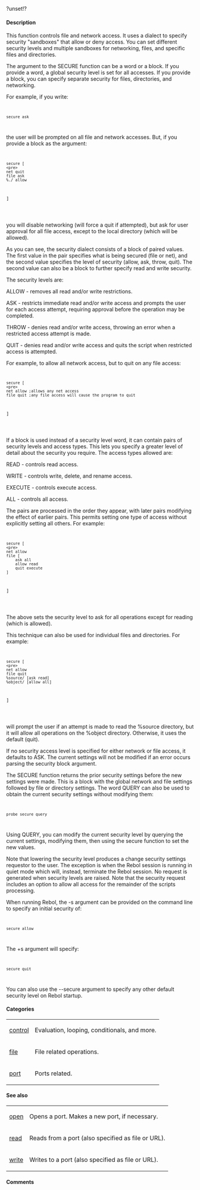 ?unset!?

==== Description ==== 

This function controls file and network access. It uses a dialect to specify security "sandboxes" that allow or deny access. You can set different security levels and multiple sandboxes for networking, files, and specific files and directories.

The argument to the SECURE function can be a word or a block. If you provide a word, a global security level is set for all accesses. If you provide a block, you can specify separate security for files, directories, and networking.

For example, if you write:

<code><pre>
secure ask
</pre></code>
the user will be prompted on all file and network accesses. But, if you provide a block as the argument:

<code><pre>
secure [
<pre>
net quit
file ask
%./ allow
</pre>
]
</pre></code>
you will disable networking (will force a quit if attempted), but ask for user approval for all file access, except to the local directory (which will be allowed).

As you can see, the security dialect consists of a block of paired values. The first value in the pair specifies what is being secured (file or net), and the second value specifies the level of security (allow, ask, throw, quit). The second value can also be a block to further specify read and write security.

The security levels are:

ALLOW - removes all read and/or write restrictions.

ASK - restricts immediate read and/or write access and prompts the user for each access attempt, requiring approval before the operation may be completed.

THROW - denies read and/or write access, throwing an error when a restricted access attempt is made.

QUIT - denies read and/or write access and quits the script when restricted access is attempted.

For example, to allow all network access, but to quit on any file access:

<code><pre>
secure [
<pre>
net allow ;allows any net access
file quit ;any file access will cause the program to quit
</pre>
]
</pre></code>
If a block is used instead of a security level word, it can contain pairs of security levels and access types. This lets you specify a greater level of detail about the security you require. The access types allowed are:

READ - controls read access.

WRITE - controls write, delete, and rename access.

EXECUTE - controls execute access.

ALL - controls all access.

The pairs are processed in the order they appear, with later pairs modifying the effect of earlier pairs. This permits setting one type of access without explicitly setting all others. For example:

<code><pre>
secure [
<pre>
net allow
file [
    ask all
    allow read
    quit execute
]
</pre>
]
</pre></code>
The above sets the security level to ask for all operations except for reading (which is allowed).

This technique can also be used for individual files and directories. For example:

<code><pre>
secure [
<pre>
net allow
file quit
%source/ [ask read]
%object/ [allow all]
</pre>
]
</pre></code>
will prompt the user if an attempt is made to read the %source directory, but it will allow all operations on the %object directory. Otherwise, it uses the default (quit).

If no security access level is specified for either network or file access, it defaults to ASK. The current settings will not be modified if an error occurs parsing the security block argument.

The SECURE function returns the prior security settings before the new settings were made. This is a block with the global network and file settings followed by file or directory settings. The word QUERY can also be used to obtain the current security settings without modifying them:

<code><pre>
probe secure query
</pre></code>
Using QUERY, you can modify the current security level by querying the current settings, modifying them, then using the secure function to set the new values.

Note that lowering the security level produces a change security settings requestor to the user. The exception is when the Rebol session is running in quiet mode which will, instead, terminate the Rebol session. No request is generated when security levels are raised. Note that the security request includes an option to allow all access for the remainder of the scripts processing.

When running Rebol, the -s argument can be provided on the command line to specify an initial security of:

<code><pre>
secure allow
</pre></code>
The +s argument will specify:

<code><pre>
secure quit
</pre></code>
You can also use the --secure argument to specify any other default security level on Rebol startup.


==== Categories ==== 

{|
| [[Categories control|control]] 
| Evaluation, looping, conditionals, and more. 
|- 
| [[Categories file|file]] 
| File related operations. 
|- 
| [[Categories port|port]] 
| Ports related. 
|}

==== See also ==== 

{|
| [[Words open|open]] 
| Opens a port. Makes a new port, if necessary. 
|- 
| [[Words read|read]] 
| Reads from a port (also specified as file or URL). 
|- 
| [[Words write|write]] 
| Writes to a port (also specified as file or URL). 
|}

==== Comments ==== 

<blockquote>
{|
|}</blockquote>